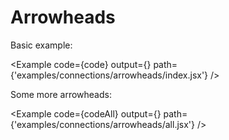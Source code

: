 

# Arrowheads

Basic example:

<Example
  code={code}
  output={<Graph />}
  path={'examples/connections/arrowheads/index.jsx'}
/>

Some more arrowheads:

<Example
  code={codeAll}
  output={<GraphAll />}
  path={'examples/connections/arrowheads/all.jsx'}
/>
